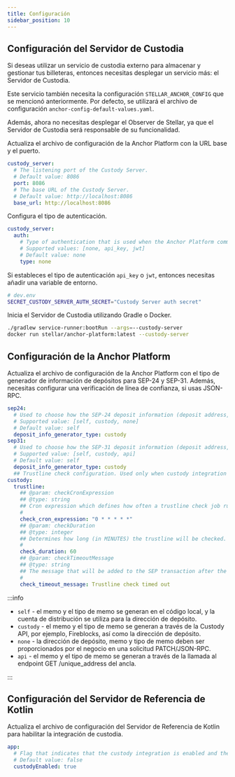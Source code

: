 ```yaml
---
title: Configuración
sidebar_position: 10
---
```



## Configuración del Servidor de Custodia

Si deseas utilizar un servicio de custodia externo para almacenar y gestionar tus billeteras, entonces necesitas desplegar un servicio más: el Servidor de Custodia.

Este servicio también necesita la configuración `STELLAR_ANCHOR_CONFIG` que se mencionó anteriormente. Por defecto, se utilizará el archivo de configuración `anchor-config-default-values.yaml`.

Además, ahora no necesitas desplegar el Observer de Stellar, ya que el Servidor de Custodia será responsable de su funcionalidad.

Actualiza el archivo de configuración de la Anchor Platform con la URL base y el puerto.

<CodeExample>

```yaml
custody_server:
  # The listening port of the Custody Server.
  # Default value: 8086
  port: 8086
  # The base URL of the Custody Server.
  # Default value: http://localhost:8086
  base_url: http://localhost:8086
```

</CodeExample>

Configura el tipo de autenticación.

<CodeExample>

```yaml
custody_server:
  auth:
    # Type of authentication that is used when the Anchor Platform communicates with the Custody Server.
    # Supported values: [none, api_key, jwt]
    # Default value: none
    type: none
```

</CodeExample>

Si estableces el tipo de autenticación `api_key` o `jwt`, entonces necesitas añadir una variable de entorno.

<CodeExample>

```bash
# dev.env
SECRET_CUSTODY_SERVER_AUTH_SECRET="Custody Server auth secret"
```

</CodeExample>

Inicia el Servidor de Custodia utilizando Gradle o Docker.

<CodeExample>

```bash
./gradlew service-runner:bootRun --args=--custody-server
docker run stellar/anchor-platform:latest --custody-server
```

</CodeExample>

## Configuración de la Anchor Platform

Actualiza el archivo de configuración de la Anchor Platform con el tipo de generador de información de depósitos para SEP-24 y SEP-31. Además, necesitas configurar una verificación de línea de confianza, si usas JSON-RPC.

<CodeExample>

```yaml
sep24:
  # Used to choose how the SEP-24 deposit information (deposit address, memo and memo type) will be generated
  # Supported value: [self, custody, none]
  # Default value: self
  deposit_info_generator_type: custody
sep31:
  # Used to choose how the SEP-31 deposit information (deposit address, memo and memo type) will be generated
  # Supported value: [self, custody, api]
  # Default value: self
  deposit_info_generator_type: custody
  ## Trustline check configuration. Used only when custody integration is enabled
custody:
  trustline:
    ## @param: checkCronExpression
    ## @type: string
    ## Cron expression which defines how often a trustline check job runs. By default, a job runs every minute
    #
    check_cron_expression: "0 * * * * *"
    ## @param: checkDuration
    ## @type: integer
    ## Determines how long (in MINUTES) the trustline will be checked. By default - 1 hour (60 minutes)
    #
    check_duration: 60
    ## @param: checkTimeoutMessage
    ## @type: string
    ## The message that will be added to the SEP transaction after the duration check is exceeded
    #
    check_timeout_message: Trustline check timed out
```

</CodeExample>

:::info

- `self` - el memo y el tipo de memo se generan en el código local, y la cuenta de distribución se utiliza para la dirección de depósito.
- `custody` - el memo y el tipo de memo se generan a través de la Custody API, por ejemplo, Fireblocks, así como la dirección de depósito.
- `none` - la dirección de depósito, memo y tipo de memo deben ser proporcionados por el negocio en una solicitud PATCH/JSON-RPC.
- `api` - el memo y el tipo de memo se generan a través de la llamada al endpoint GET /unique_address del ancla.

:::

## Configuración del Servidor de Referencia de Kotlin

Actualiza el archivo de configuración del Servidor de Referencia de Kotlin para habilitar la integración de custodia.

<CodeExample>

```yaml
app:
  # Flag that indicates that the custody integration is enabled and the payment will be submitted using the Custody Server.
  # Default value: false
  custodyEnabled: true
```

</CodeExample>
